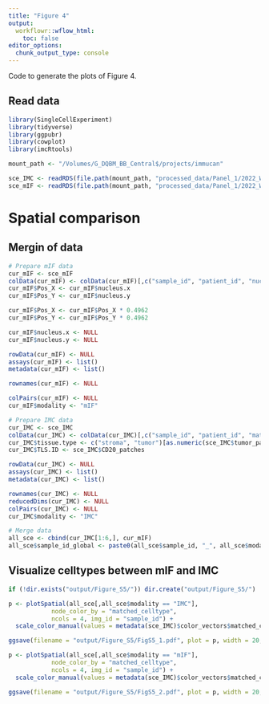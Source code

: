 ```yaml
---
title: "Figure 4"
output:
  workflowr::wflow_html:
    toc: false
editor_options:
  chunk_output_type: console
---
```


Code to generate the plots of Figure 4.

## Read data

```r
library(SingleCellExperiment)
library(tidyverse)
library(ggpubr)
library(cowplot)
library(imcRtools)

mount_path <- "/Volumes/G_DQBM_BB_Central$/projects/immucan"

sce_IMC <- readRDS(file.path(mount_path, "processed_data/Panel_1/2022_WORKFLOW/IMC/Rout/sce.rds"))
sce_mIF <- readRDS(file.path(mount_path, "processed_data/Panel_1/2022_WORKFLOW/mIF/Rout/sce_ROIs.rds"))
```

# Spatial comparison

## Mergin of data

```r
# Prepare mIF data
cur_mIF <- sce_mIF
colData(cur_mIF) <- colData(cur_mIF)[,c("sample_id", "patient_id", "nucleus.x", "nucleus.y", "matched_celltype", "tissue.type", "TLS.ID")]
cur_mIF$Pos_X <- cur_mIF$nucleus.x
cur_mIF$Pos_Y <- cur_mIF$nucleus.y

cur_mIF$Pos_X <- cur_mIF$Pos_X * 0.4962
cur_mIF$Pos_Y <- cur_mIF$Pos_Y * 0.4962

cur_mIF$nucleus.x <- NULL
cur_mIF$nucleus.y <- NULL

rowData(cur_mIF) <- NULL
assays(cur_mIF) <- list()
metadata(cur_mIF) <- list()

rownames(cur_mIF) <- NULL

colPairs(cur_mIF) <- NULL
cur_mIF$modality <- "mIF"

# Prepare IMC data
cur_IMC <- sce_IMC
colData(cur_IMC) <- colData(cur_IMC)[,c("sample_id", "patient_id", "matched_celltype", "Pos_X", "Pos_Y")]
cur_IMC$tissue.type <- c("stroma", "tumor")[as.numeric(sce_IMC$tumor_patches) + 1]
cur_IMC$TLS.ID <- sce_IMC$CD20_patches

rowData(cur_IMC) <- NULL
assays(cur_IMC) <- list()
metadata(cur_IMC) <- list()

rownames(cur_IMC) <- NULL
reducedDims(cur_IMC) <- NULL
colPairs(cur_IMC) <- NULL
cur_IMC$modality <- "IMC"

# Merge data
all_sce <- cbind(cur_IMC[1:6,], cur_mIF)
all_sce$sample_id_global <- paste0(all_sce$sample_id, "_", all_sce$modality)
```

## Visualize celltypes between mIF and IMC

```r
if (!dir.exists("output/Figure_S5/")) dir.create("output/Figure_S5/")

p <- plotSpatial(all_sce[,all_sce$modality == "IMC"], 
            node_color_by = "matched_celltype", 
            ncols = 4, img_id = "sample_id") + 
  scale_color_manual(values = metadata(sce_IMC)$color_vectors$matched_celltype)

ggsave(filename = "output/Figure_S5/FigS5_1.pdf", plot = p, width = 20, height = 49)

p <- plotSpatial(all_sce[,all_sce$modality == "mIF"], 
            node_color_by = "matched_celltype", 
            ncols = 4, img_id = "sample_id") + 
  scale_color_manual(values = metadata(sce_IMC)$color_vectors$matched_celltype)

ggsave(filename = "output/Figure_S5/FigS5_2.pdf", plot = p, width = 20, height = 49)
```
